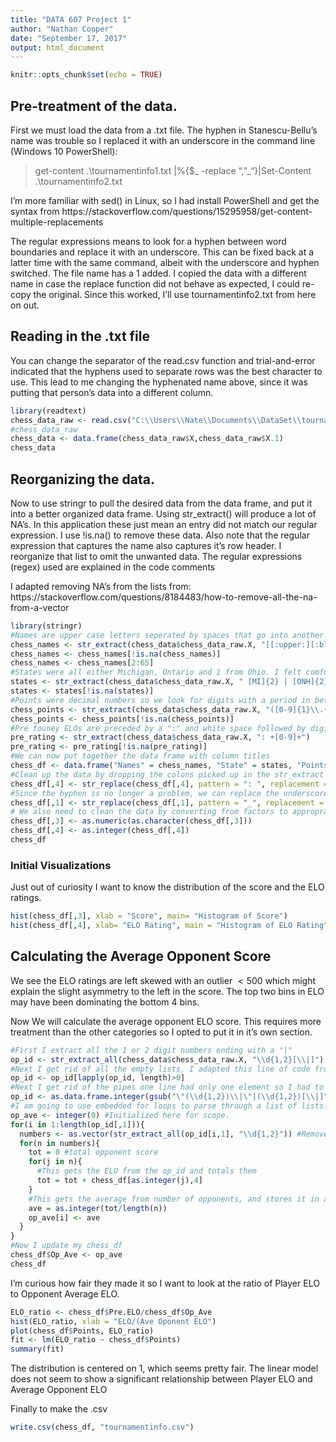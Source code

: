 ---
title: "DATA 607 Project 1"
author: "Nathan Cooper"
date: "September 17, 2017"
output: html_document
---

```{r setup, include=FALSE}
knitr::opts_chunk$set(echo = TRUE)
```
## Pre-treatment of the data.

First we must load the data from a .txt file. The hyphen in Stanescu-Bellu's name was trouble so I replaced it with an underscore in the command line (Windows 10 PowerShell):

>get-content .\\tournamentinfo1.txt |%{$_ -replace "\b-\b", "_"}|Set-Content .\\tournamentinfo2.txt

I'm more familiar with sed() in Linux, so I had install PowerShell and get the syntax from https://stackoverflow.com/questions/15295958/get-content-multiple-replacements

The regular expressions means to look for a hyphen between word boundaries and replace it with an underscore. This can be fixed back at a latter time with the same command, albeit with the underscore and hyphen switched. The file name has a 1 added. I copied the data with a different name in case the replace function did not behave as expected, I could re-copy the original. Since this worked, I'll use tournamentinfo2.txt from here on out.

## Reading in the .txt file

You can change the separator of the read.csv function and trial-and-error indicated that the hyphens used to separate rows was the best character to use. This lead to me changing the hyphenated name above, since it was putting that person's data into a different column.

```{r data_load, eval=TRUE}
library(readtext)
chess_data_raw <- read.csv("C:\\Users\\Nate\\Documents\\DataSet\\tournamentinfo2.txt", sep = "-")
#chess_data_raw
chess_data <- data.frame(chess_data_raw$X,chess_data_raw$X.1)
chess_data
```

## Reorganizing the data.

Now to use stringr to pull the desired data from the data frame, and put it into a better organized data frame. Using str_extract() will produce a lot of NA's. In this application these just mean an entry did not match our regular expression. I use !is.na() to remove these data. Also note that the regular expression that captures the name also captures it's row header. I reorganize that list to omit the unwanted data. The regular expressions (regex) used are explained in the code comments

I adapted removing NA's from the lists from: https://stackoverflow.com/questions/8184483/how-to-remove-all-the-na-from-a-vector

```{r stringr, eval=TRUE}
library(stringr)
#Names are upper case letters seperated by spaces that go into another upper case letter with a possible underscore.
chess_names <- str_extract(chess_data$chess_data_raw.X, "[[:upper:][:blank:]]{4,}[[:upper:]][_[:upper:]]+")
chess_names <- chess_names[!is.na(chess_names)]
chess_names <- chess_names[2:65]
#States were all either Michigan, Ontario and 1 from Ohio. I felt comfortable being more specific with these strings since I did not want to accidently match part of a name. The string is sourounded by whitespace which is alo reflected in the regex. 
states <- str_extract(chess_data$chess_data_raw.X, " [MI]{2} | [ONH]{2} ")
states <- states[!is.na(states)]
#Points were decimal numbers so we look for digits with a period in between.
chess_points <- str_extract(chess_data$chess_data_raw.X, "([0-9]{1}\\.{1}[0-9]{1})")
chess_points <- chess_points[!is.na(chess_points)]
#Pre touney ELOs are preceded by a ":" and white space followed by digits.
pre_rating <- str_extract(chess_data$chess_data_raw.X, ": +[0-9]+")
pre_rating <- pre_rating[!is.na(pre_rating)]
#We can now put together the data frame with column titles
chess_df <- data.frame("Names" = chess_names, "State" = states, "Points" = chess_points, "Pre-ELO" = pre_rating)
#Clean up the data by dropping the colons picked up in the str_extract
chess_df[,4] <- str_replace(chess_df[,4], pattern = ": ", replacement = "")
#Since the hyphen is no longer a problem, we can replace the underscore
chess_df[,1] <- str_replace(chess_df[,1], pattern = "_", replacement = "-")
# We also need to clean the data by converting from factors to appropraite data type, numeric for Score and Integer for ELO
chess_df[,3] <- as.numeric(as.character(chess_df[,3]))
chess_df[,4] <- as.integer(chess_df[,4])
chess_df
```


### Initial Visualizations 

Just out of curiosity I want to know the distribution of the score and the ELO ratings.

```{r hist, eval=TRUE}
hist(chess_df[,3], xlab = "Score", main= "Histogram of Score")
hist(chess_df[,4], xlab= "ELO Rating", main = "Histogram of ELO Rating")
```

## Calculating the Average Opponent Score

We see the ELO ratings are left skewed with an outlier $< 500$ which might explain the slight asymmetry to the left in the score. The top two bins in ELO may have been dominating the bottom 4 bins.

Now We will calculate the average opponent ELO score. This requires more treatment than the other categories so I opted to put it in it's own section.

```{r op-rate, eval=TRUE}
#First I extract all the 1 or 2 digit numbers ending with a "|"
op_id <- str_extract_all(chess_data$chess_data_raw.X, "\\d{1,2}[\\|]")
#Next I get rid of all the empty lists, I adapted this line of code from: https://stackoverflow.com/questions/19023446/remove-empty-elements-from-list-with-character0
op_id <- op_id[lapply(op_id, length)>0]
#Next I get rid of the pipes one line had only one element so I had to make an or statement for that case. Also when I saved op_id as an integer data frame it was set to chacater type instead of factor, which made the following code easier.
op_id <- as.data.frame.integer(gsub("\"(\\d{1,2})\\|\"|(\\d{1,2})[\\|]", "\\1 \\2" ,op_id))
#I am going to use embedded for loops to parse through a list of lists. Once I have the oponent ID, I'll reference chess_df to get thier ELO and add them up and divide by total number of oppenents. 
op_ave <- integer(0) #Initialized here for scope.
for(i in 1:length(op_id[,1])){
  numbers <- as.vector(str_extract_all(op_id[i,1], "\\d{1,2}")) #Removes spaces in the strings.
  for(n in numbers){
    tot = 0 #total opponent score
    for(j in n){
      #This gets the ELO from the op_id and totals them
      tot = tot + chess_df[as.integer(j),4]
    }
    #This gets the average from number of opponents, and stores it in a vector.
    ave = as.integer(tot/length(n))
    op_ave[i] <- ave
  }
}
#Now I update my chess_df
chess_df$Op_Ave <- op_ave
chess_df
```
I'm curious how fair they made it so I want to look at the ratio of Player ELO to Opponent Average ELO.

```{r viz2, eval=TRUE}

ELO_ratio <- chess_df$Pre.ELO/chess_df$Op_Ave
hist(ELO_ratio, xlab = "ELO/(Ave Oponent ELO")
plot(chess_df$Points, ELO_ratio)
fit <- lm(ELO_ratio ~ chess_df$Points)
summary(fit)
```
The distribution is centered on 1, which seems pretty fair.
The linear model does not seem to show a significant relationship between Player ELO and Average Opponent ELO

Finally to make the .csv

```{r csv, eval=TRUE}
write.csv(chess_df, "tournamentinfo.csv")
```